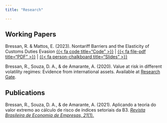 ```yaml
---
title: "Research"

---
```


## Working Papers

Bressan, R. & Mattos, E. (2023). Nontariff Barriers and the Elasticity of Customs Duties Evasion
[{{< fa code title="Code" >}}]() | [{{< fa file-pdf title="PDF" >}}](/papers/BressanMattos2023-v2023-08-05.pdf) | [{{< fa person-chalkboard title="Slides" >}}](/papers/BressanMattos2022-IIPF.pdf)

Bressan, R., Souza, D. A., & de Amarante, A. (2020). Value at risk in different volatility regimes: Evidence from international assets. Available at [Research Gate](https://www.researchgate.net/publication/331865699_Value_at_risk_in_different_volatility_regimes_Evidence_from_international_assets).

## Publications

Bressan, R., Souza, D. A., & de Amarante, A. (2021). Aplicando a teoria do valor extremo ao cálculo de risco de índices setoriais da B3. [_Revista Brasileira de Economia de Empresas, 21_(1).](https://portalrevistas.ucb.br/index.php/rbee/article/view/10378)